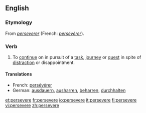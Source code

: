 ==English==
===Etymology===
From {{OF.}} ''[[perseverer]]'' (French: ''[[persévérer]]'').

===Verb===
{{en-verb|persever|ing}}

# To [[continue]] on in pursuit of a [[task]], [[journey]] or [[quest]] in spite of [[distract]]ion or disappointment.

====Translations====
{{top}}
*French: [[persévérer]]
*German: [[ausdauern]], [[ausharren]], [[beharren]], [[durchhalten]]
{{bottom}}

[[et:persevere]]
[[fr:persevere]]
[[io:persevere]]
[[it:persevere]]
[[fi:persevere]]
[[vi:persevere]]
[[zh:persevere]]